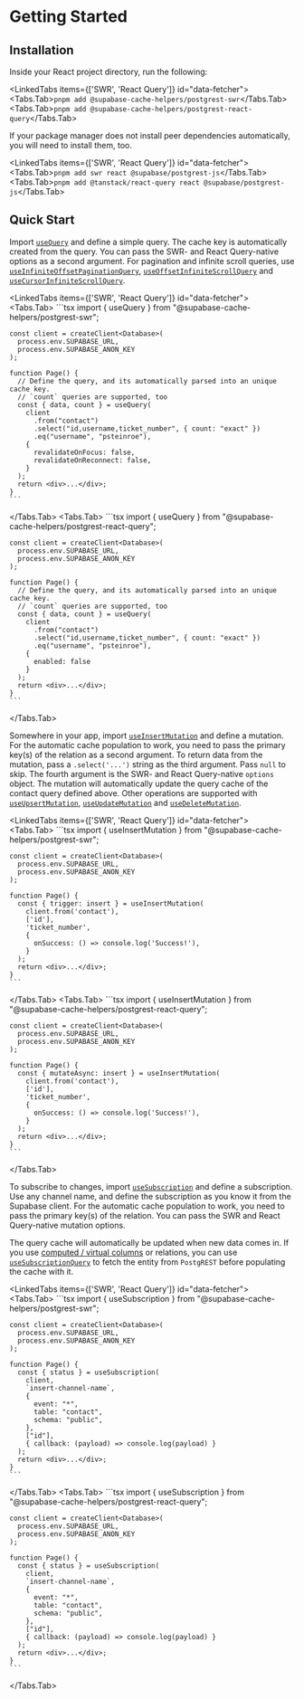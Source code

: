 
# Getting Started

## Installation

Inside your React project directory, run the following:

<LinkedTabs items={['SWR', 'React Query']} id="data-fetcher">
  <Tabs.Tab>`pnpm add @supabase-cache-helpers/postgrest-swr`</Tabs.Tab>
  <Tabs.Tab>`pnpm add @supabase-cache-helpers/postgrest-react-query`</Tabs.Tab>
</LinkedTabs>

If your package manager does not install peer dependencies automatically, you will need to install them, too.

<LinkedTabs items={['SWR', 'React Query']} id="data-fetcher">
  <Tabs.Tab>`pnpm add swr react @supabase/postgrest-js`</Tabs.Tab>
  <Tabs.Tab>`pnpm add @tanstack/react-query react @supabase/postgrest-js`</Tabs.Tab>
</LinkedTabs>

## Quick Start

Import [`useQuery`](./queries#usequery) and define a simple query. The cache key is automatically created from the query. You can pass the SWR- and React Query-native options as a second argument. For pagination and infinite scroll queries, use [`useInfiniteOffsetPaginationQuery`](./queries#useinfiniteoffsetpaginationquery), [`useOffsetInfiniteScrollQuery`](./queries#useoffsetinfinitescrollquery) and [`useCursorInfiniteScrollQuery`](./queries#usecursorinfinitescrollquery).

<LinkedTabs items={['SWR', 'React Query']} id="data-fetcher">
  <Tabs.Tab>
    ```tsx
    import { useQuery } from "@supabase-cache-helpers/postgrest-swr";

    const client = createClient<Database>(
      process.env.SUPABASE_URL,
      process.env.SUPABASE_ANON_KEY
    );

    function Page() {
      // Define the query, and its automatically parsed into an unique cache key.
      // `count` queries are supported, too
      const { data, count } = useQuery(
        client
          .from("contact")
          .select("id,username,ticket_number", { count: "exact" })
          .eq("username", "psteinroe"),
        {
          revalidateOnFocus: false,
          revalidateOnReconnect: false,
        }
      );
      return <div>...</div>;
    }
    ```

  </Tabs.Tab>
  <Tabs.Tab>
    ```tsx
    import { useQuery } from "@supabase-cache-helpers/postgrest-react-query";

    const client = createClient<Database>(
      process.env.SUPABASE_URL,
      process.env.SUPABASE_ANON_KEY
    );

    function Page() {
      // Define the query, and its automatically parsed into an unique cache key.
      // `count` queries are supported, too
      const { data, count } = useQuery(
        client
          .from("contact")
          .select("id,username,ticket_number", { count: "exact" })
          .eq("username", "psteinroe"),
        {
          enabled: false
        }
      );
      return <div>...</div>;
    }
    ```

  </Tabs.Tab>
</LinkedTabs>

Somewhere in your app, import [`useInsertMutation`](./mutations#useinsertmutation) and define a mutation. For the automatic cache population to work, you need to pass the primary key(s) of the relation as a second argument. To return data from the mutation, pass a `.select('...')` string as the third argument. Pass `null` to skip. The fourth argument is the SWR- and React Query-native `options` object. The mutation will automatically update the query cache of the contact query defined above. Other operations are supported with [`useUpsertMutation`](./mutations#useupsertmutation), [`useUpdateMutation`](./mutations#useupdatemutation) and [`useDeleteMutation`](./mutations#usedeletemutation).

<LinkedTabs items={['SWR', 'React Query']} id="data-fetcher">
  <Tabs.Tab>
    ```tsx
    import { useInsertMutation } from "@supabase-cache-helpers/postgrest-swr";

    const client = createClient<Database>(
      process.env.SUPABASE_URL,
      process.env.SUPABASE_ANON_KEY
    );

    function Page() {
      const { trigger: insert } = useInsertMutation(
        client.from('contact'),
        ['id'],
        'ticket_number',
        {
          onSuccess: () => console.log('Success!'),
        }
      );
      return <div>...</div>;
    }
    ```

  </Tabs.Tab>
  <Tabs.Tab>
    ```tsx
    import { useInsertMutation } from "@supabase-cache-helpers/postgrest-react-query";

    const client = createClient<Database>(
      process.env.SUPABASE_URL,
      process.env.SUPABASE_ANON_KEY
    );

    function Page() {
      const { mutateAsync: insert } = useInsertMutation(
        client.from('contact'),
        ['id'],
        'ticket_number',
        {
          onSuccess: () => console.log('Success!'),
        }
      );
      return <div>...</div>;
    }
    ```

  </Tabs.Tab>
</LinkedTabs>

To subscribe to changes, import [`useSubscription`](./subscriptions#usesubscription) and define a subscription. Use any channel name, and define the subscription as you know it from the Supabase client. For the automatic cache population to work, you need to pass the primary key(s) of the relation. You can pass the SWR and React Query-native mutation options.

The query cache will automatically be updated when new data comes in. If you use [computed / virtual columns](https://postgrest.org/en/stable/api.html?highlight=computed%20columns#computed-virtual-columns) or relations, you can use [`useSubscriptionQuery`](./subscriptions#usesubscriptionquery) to fetch the entity from `PostgREST` before populating the cache with it.

<LinkedTabs items={['SWR', 'React Query']} id="data-fetcher">
  <Tabs.Tab>
    ```tsx
    import { useSubscription } from "@supabase-cache-helpers/postgrest-swr";

    const client = createClient<Database>(
      process.env.SUPABASE_URL,
      process.env.SUPABASE_ANON_KEY
    );

    function Page() {
      const { status } = useSubscription(
        client,
        `insert-channel-name`,
        {
          event: "*",
          table: "contact",
          schema: "public",
        },
        ["id"],
        { callback: (payload) => console.log(payload) }
      );
      return <div>...</div>;
    }
    ```

  </Tabs.Tab>
  <Tabs.Tab>
    ```tsx
    import { useSubscription } from "@supabase-cache-helpers/postgrest-react-query";

    const client = createClient<Database>(
      process.env.SUPABASE_URL,
      process.env.SUPABASE_ANON_KEY
    );

    function Page() {
      const { status } = useSubscription(
        client,
        `insert-channel-name`,
        {
          event: "*",
          table: "contact",
          schema: "public",
        },
        ["id"],
        { callback: (payload) => console.log(payload) }
      );
      return <div>...</div>;
    }
    ```

  </Tabs.Tab>
</LinkedTabs>
